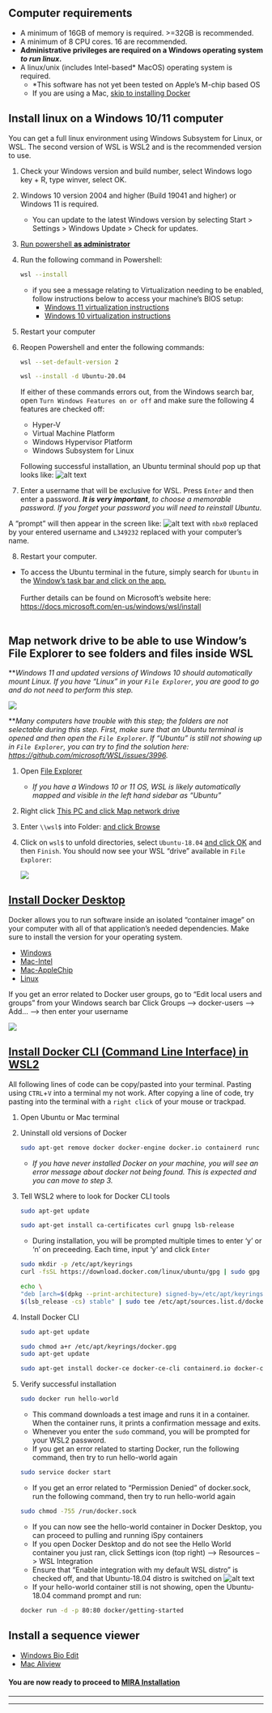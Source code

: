 
## Computer requirements
- A minimum of 16GB of memory is required. >=32GB is recommended.
- A minimum of 8 CPU cores. 16 are recommended.
- **Administrative privileges are required on a Windows operating system _to run linux_.**
- A linux/unix (includes Intel-based* MacOS) operating system is required.
    - *This software has not yet been tested on Apple's M-chip based OS
    - If you are using a Mac, [skip to installing Docker](#install-docker-desktop)



## Install linux on a Windows 10/11 computer
You can get a full linux environment using Windows Subsystem for Linux, or WSL. The second version of WSL is WSL2 and is the recommended version to use.

1. Check your Windows version and build number, select Windows logo key + R, type winver, select OK.
2. Windows 10 version 2004 and higher (Build 19041 and higher) or Windows 11 is required.
   - You can update to the latest Windows version by selecting Start > Settings > Windows Update > Check for updates.
3. <a href="./images/powershell_open.png" target="_blank">Run powershell **as administrator**</a>
4. Run the following command in Powershell:

    ```bash
    wsl --install
    ```
    - if you see a message relating to Virtualization needing to be enabled, follow instructions below to access your machine's BIOS setup:
        - [Windows 11 virtualization instructions](https://support.microsoft.com/en-us/windows/enable-virtualization-on-windows-11-pcs-c5578302-6e43-4b4b-a449-8ced115f58e1)
        - [Windows 10 virtualization instructions](https://www.geeksforgeeks.org/how-to-enable-virtualization-vt-x-in-windows-10-bios/) 
5. Restart your computer
6. Reopen Powershell and enter the following commands:

    ```bash
    wsl --set-default-version 2

    wsl --install -d Ubuntu-20.04
    ```
    If either of these commands errors out, from the Windows search bar, open `Turn Windows Features on or off` and make sure the following 4 features are checked off:
    -  Hyper-V
    - Virtual Machine Platform
    - Windows Hypervisor Platform
    - Windows Subsystem for Linux


    Following successful installation, an Ubuntu terminal should pop up that looks like:
    ![alt text](./images/ubuntu_setub_1.png)
7. Enter a username that will be exclusive for WSL. Press `Enter` and then enter a password. **_It is very important_**, _to choose a memorable password. If you forget your password you will need to reinstall Ubuntu_. 

A "prompt" will then appear in the screen like:
    ![alt text](./images/commandprompt_wsl.png) with `nbx0` replaced by your entered username and `L349232` replaced with your computer's name.

8. Restart your computer.

- To access the Ubuntu terminal in the future, simply search for `Ubuntu` in the <a href="./images/ubuntu_open.png" target="_blank">Window's task bar and click on the app.</a> 
<br/><br/>
Further details can be found on Microsoft's website here: [https://docs.microsoft.com/en-us/windows/wsl/install](https://docs.microsoft.com/en-us/windows/wsl/install)
<br/><br/>




## Map network drive to be able to use Window's File Explorer to see folders and files inside WSL

**_Windows 11 and updated versions of Windows 10 should automatically mount Linux. If you have "Linux" in your `File Explorer`, you are good to go and do not need to perform this step._

![](./images/map_drive_win11-10_linux.png)

**_Many computers have trouble with this step; the folders are not selectable during this step. First, make sure that an Ubuntu terminal is opened and then open the `File Explorer`. If "Ubuntu" is still not showing up in `File Explorer`, you can try to find the solution here: [https://github.com/microsoft/WSL/issues/3996](https://github.com/microsoft/WSL/issues/3996)._


1. Open <a href="./images/file_explorer.png" target="_blank">File Explorer</a>
    - _If you have a Windows 10 or 11 OS, WSL is likely automatically mapped and visible in the left hand sidebar as "Ubuntu"_
2. Right click <a href="./images/map_drive_1.png" target="_blank">This PC and click Map network drive</a>
3. Enter `\\wsl$` into Folder: <a href="./images/map_drive_2.png" target="_blank">and click Browse</a>
4. Click on `wsl$` to unfold directories, select `Ubuntu-18.04` <a href="./images/map_drive_3.png" target="_blank">and click OK</a> and then `Finish`. You should now see your WSL "drive" available in `File Explorer`:

    ![](./images/map_drive_4.png)
    
    


## [Install Docker Desktop](https://www.docker.com/products/docker-desktop/)
Docker allows you to run software inside an isolated "container image" on your computer with all of that application's needed dependencies. Make sure to install the version for your operating system.

- [Windows](https://desktop.docker.com/win/main/amd64/Docker%20Desktop%20Installer.exe?utm_source=docker&utm_medium=webreferral&utm_campaign=dd-smartbutton&utm_location=header)
- [Mac-Intel](https://desktop.docker.com/mac/main/amd64/Docker.dmg?utm_source=docker&utm_medium=webreferral&utm_campaign=dd-smartbutton&utm_location=module)
- [Mac-AppleChip](https://desktop.docker.com/mac/main/arm64/Docker.dmg?utm_source=docker&utm_medium=webreferral&utm_campaign=dd-smartbutton&utm_location=module)
- [Linux](https://docs.docker.com/desktop/linux/install/)

If you get an error related to Docker user groups, go to "Edit local users and groups" from your Windows search bar
Click Groups --> docker-users --> Add... --> then enter your username

![](./images/dockerusers.png)



## [Install Docker CLI (Command Line Interface) in WSL2](https://docs.docker.com/engine/install/ubuntu/)

All following lines of code can be copy/pasted into your terminal. Pasting using `CTRL`+`V` into a terminal my not work. After copying a line of code, try pasting into the terminal with a `right click` of your mouse or trackpad. 

1. Open Ubuntu or Mac terminal
2. Uninstall old versions of Docker

    ```bash
    sudo apt-get remove docker docker-engine docker.io containerd runc
    ```
    - _If you have never installed Docker on your machine, you will see an error message about docker not being found. This is expected and you can move to step 3._
3. Tell WSL2 where to look for Docker CLI tools

    ```bash
    sudo apt-get update

    sudo apt-get install ca-certificates curl gnupg lsb-release
    ```

    - During installation, you will be prompted multiple times to enter 'y' or 'n' on preceeding. Each time, input 'y' and click `Enter`
    ```bash
    sudo mkdir -p /etc/apt/keyrings
    curl -fsSL https://download.docker.com/linux/ubuntu/gpg | sudo gpg --dearmor -o /etc/apt/keyrings/docker.gpg
    ```

    ```bash
    echo \
    "deb [arch=$(dpkg --print-architecture) signed-by=/etc/apt/keyrings/docker.gpg] https://download.docker.com/linux/ubuntu \
    $(lsb_release -cs) stable" | sudo tee /etc/apt/sources.list.d/docker.list > /dev/null
    ```
4. Install Docker CLI

    ```bash
    sudo apt-get update
    ```

    ```bash
    sudo chmod a+r /etc/apt/keyrings/docker.gpg
    sudo apt-get update
    ```

    ```bash
    sudo apt-get install docker-ce docker-ce-cli containerd.io docker-compose-plugin
    ```
5. Verify successful installation

    ```bash
    sudo docker run hello-world
    ```
    - This command downloads a test image and runs it in a container. When the container runs, it prints a confirmation message and exits.
    - Whenever you enter the `sudo` command, you will be prompted for your WSL2 password.
    - If you get an error related to starting Docker, run the following command, then try to run hello-world again
    ```bash
    sudo service docker start
    ```
    - If you get an error related to "Permission Denied" of docker.sock, run the following command, then try to run hello-world again
    ```bash
    sudo chmod -755 /run/docker.sock
    ```
    - If you can now see the hello-world container in Docker Desktop, you can proceed to pulling and running iSpy containers
    - If you open Docker Desktop and do not see the Hello World container you just ran, click Settings icon (top right) --> Resources --> WSL Integration
    - Ensure that "Enable integration with my default WSL distro" is checked off, and that Ubuntu-18.04 distro is switched on
    ![alt text](./images/WSL_docker.png)
    - If your hello-world container still is not showing, open the Ubuntu-18.04 command prompt and run:
    ```bash
    docker run -d -p 80:80 docker/getting-started
    ```




## Install a sequence viewer
- [Windows Bio Edit](https://bioedit.software.informer.com/)
- [Mac Aliview](https://ormbunkar.se/aliview/#DOWNLOAD)


#### You are now ready to proceed to [MIRA Installation](https://cdcgov.github.io/MIRA/articles/mira-installation.html)
<hr>
<hr>
<br/><br/>



